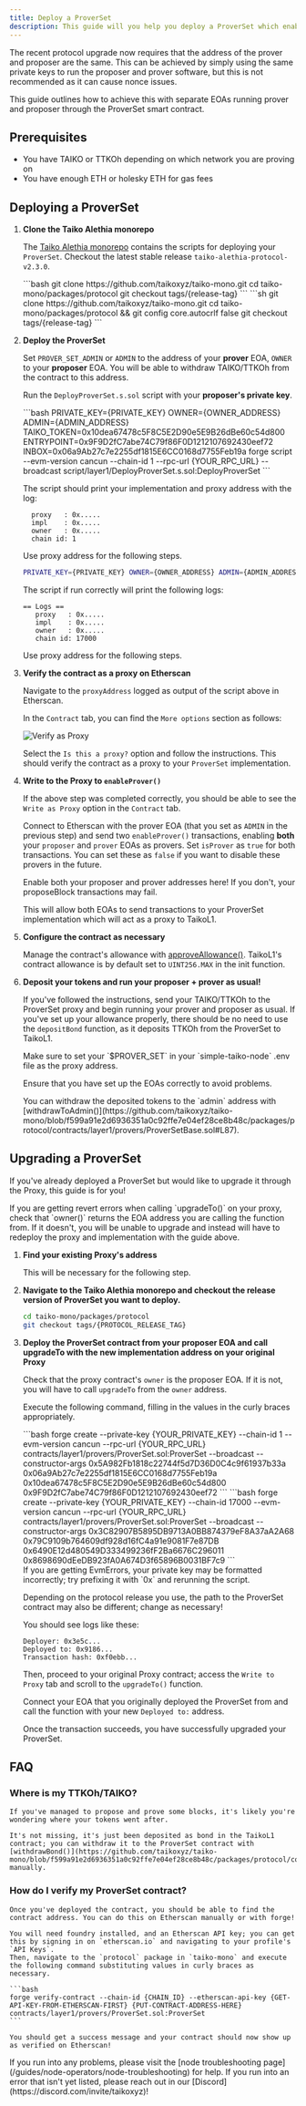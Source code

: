 ```yaml
---
title: Deploy a ProverSet
description: This guide will you help you deploy a ProverSet which enables you to use 2 separate EOAs to propose and prove blocks with the new protocol design.
---
```



The recent protocol upgrade now requires that the address of the prover and proposer are the same. This can be achieved by simply using the same private keys to run the proposer and prover software,
but this is not recommended as it can cause nonce issues.

This guide outlines how to achieve this with separate EOAs running prover and proposer through the ProverSet smart contract.

## Prerequisites

- You have TAIKO or TTKOh depending on which network you are proving on
- You have enough ETH or holesky ETH for gas fees

## Deploying a ProverSet

<Steps>

1. **Clone the Taiko Alethia monorepo**

    The [Taiko Alethia monorepo](https://github.com/taikoxyz/taiko-mono) contains the scripts for deploying your `ProverSet`. Checkout the latest stable release `taiko-alethia-protocol-v2.3.0`.

    <Tabs>
        <TabItem label="Mac/Linux">
        ```bash
        git clone https://github.com/taikoxyz/taiko-mono.git
        cd taiko-mono/packages/protocol
        git checkout tags/{release-tag}
        ```
        </TabItem>
        <TabItem label="Windows">
        ```sh
        git clone https://github.com/taikoxyz/taiko-mono.git
        cd taiko-mono/packages/protocol && git config core.autocrlf false
        git checkout tags/{release-tag}
        ```
        </TabItem>
    </Tabs>

2. **Deploy the ProverSet**

    Set `PROVER_SET_ADMIN` or `ADMIN` to the address of your **prover** EOA, `OWNER` to your **proposer** EOA. You will be able to withdraw TAIKO/TTKOh from the contract to this address.

    Run the `DeployProverSet.s.sol` script with your **proposer's private key**.

    <Tabs>
      <TabItem label="Taiko Alethia">
      ```bash
      PRIVATE_KEY={PRIVATE_KEY} OWNER={OWNER_ADDRESS} ADMIN={ADMIN_ADDRESS} TAIKO_TOKEN=0x10dea67478c5F8C5E2D90e5E9B26dBe60c54d800 ENTRYPOINT=0x9F9D2fC7abe74C79f86F0D1212107692430eef72 INBOX=0x06a9Ab27c7e2255df1815E6CC0168d7755Feb19a forge script --evm-version cancun --chain-id 1 --rpc-url {YOUR_RPC_URL} --broadcast script/layer1/DeployProverSet.s.sol:DeployProverSet
      ```

      The script should print your implementation and proxy address with the log:

      ```
        proxy   : 0x.....
        impl    : 0x.....
        owner   : 0x.....
        chain id: 1
      ```

      Use proxy address for the following steps.
      </TabItem>
      <TabItem label="Taiko Hekla">
      ```bash
      PRIVATE_KEY={PRIVATE_KEY} OWNER={OWNER_ADDRESS} ADMIN={ADMIN_ADDRESS} TAIKO_TOKEN=0x6490E12d480549D333499236fF2Ba6676C296011 ENTRYPOINT=0x8698690dEeDB923fA0A674D3f65896B0031BF7c9 INBOX=0x79C9109b764609df928d16fC4a91e9081F7e87DB forge script --evm-version cancun --chain-id 17000 --rpc-url {YOUR_RPC_URL} --broadcast script/layer1/mainnet/DeployProverSet.s.sol
      ```

      The script if run correctly will print the following logs:

      ```
      == Logs ==
         proxy   : 0x.....
         impl    : 0x.....
         owner   : 0x.....
         chain id: 17000
      ```

      Use proxy address for the following steps.
      </TabItem>
    </Tabs>

3. **Verify the contract as a proxy on Etherscan**

    Navigate to the `proxyAddress` logged as output of the script above in Etherscan.

    In the `Contract` tab, you can find the `More options` section as follows:

    ![Verify as Proxy](~/assets/content/docs/guides/verify-as-proxy.webp)

    Select the `Is this a proxy?` option and follow the instructions. This should verify the contract as a proxy to your `ProverSet` implementation.

4. **Write to the Proxy to `enableProver()`**

    If the above step was completed correctly, you should be able to see the `Write as Proxy` option in the `Contract` tab.

    Connect to Etherscan with the prover EOA (that you set as `ADMIN` in the previous step) and send two `enableProver()` transactions, enabling **both** your `proposer` and `prover` EOAs as provers. Set `isProver` as `true` for both transactions. You can set these as `false` if you want to disable these provers in the future.

    <Aside type="caution">
        Enable both your proposer and prover addresses here! If you don't, your proposeBlock transactions may fail.
    </Aside>

    This will allow both EOAs to send transactions to your ProverSet implementation which will act as a proxy to TaikoL1.

5. **Configure the contract as necessary**

    Manage the contract's allowance with [approveAllowance()](https://github.com/taikoxyz/taiko-mono/blob/taiko-alethia-protocol-v1.11.0/packages/protocol/contracts/layer1/provers/ProverSet.sol#L68). TaikoL1's contract allowance is by default set to `UINT256.MAX` in the init function.

6. **Deposit your tokens and run your proposer + prover as usual!**

    If you've followed the instructions, send your TAIKO/TTKOh to the ProverSet proxy and begin running your prover and proposer as usual. If you've set up your allowance properly, there should be no need to use the `depositBond` function, as it deposits TTKOh from the ProverSet to TaikoL1.

    <Aside>
        Make sure to set your `$PROVER_SET` in your `simple-taiko-node` .env file as the proxy address.
    </Aside>

    Ensure that you have set up the EOAs correctly to avoid problems.

    <Aside>
    You can withdraw the deposited tokens to the `admin` address with [withdrawToAdmin()](https://github.com/taikoxyz/taiko-mono/blob/f599a91e2d6936351a0c92ffe7e04ef28ce8b48c/packages/protocol/contracts/layer1/provers/ProverSetBase.sol#L87).
    </Aside>

</Steps>

## Upgrading a ProverSet

If you've already deployed a ProverSet but would like to upgrade it through the Proxy, this guide is for you!

<Aside type="tip">
  If you are getting revert errors when calling `upgradeTo()` on your proxy, check that `owner()` returns the EOA address you are calling the function from. If it doesn't, you will be unable to upgrade and instead will have to redeploy the proxy and implementation with the guide above.
</Aside>

<Steps>

1. **Find your existing Proxy's address**

    This will be necessary for the following step.

2. **Navigate to the Taiko Alethia monorepo and checkout the release version of ProverSet you want to deploy.**

    ```bash
    cd taiko-mono/packages/protocol
    git checkout tags/{PROTOCOL_RELEASE_TAG}
    ```

3. **Deploy the ProverSet contract from your proposer EOA and call upgradeTo with the new implementation address on your original Proxy**

    Check that the proxy contract's `owner` is the proposer EOA. If it is not, you will have to call `upgradeTo` from the `owner` address.

    Execute the following command, filling in the values in the curly braces appropriately.

    <Tabs>
    <TabItem label="Taiko Alethia">
    ```bash
    forge create --private-key {YOUR_PRIVATE_KEY} --chain-id 1 --evm-version cancun --rpc-url {YOUR_RPC_URL} contracts/layer1/provers/ProverSet.sol:ProverSet --broadcast --constructor-args 0x5A982Fb1818c22744f5d7D36D0C4c9f61937b33a 0x06a9Ab27c7e2255df1815E6CC0168d7755Feb19a 0x10dea67478c5F8C5E2D90e5E9B26dBe60c54d800 0x9F9D2fC7abe74C79f86F0D1212107692430eef72
    ```
    </TabItem>
    <TabItem label="Taiko Hekla">
    ```bash
    forge create --private-key {YOUR_PRIVATE_KEY} --chain-id 17000 --evm-version cancun --rpc-url {YOUR_RPC_URL} contracts/layer1/provers/ProverSet.sol:ProverSet --broadcast --constructor-args 0x3C82907B5895DB9713A0BB874379eF8A37aA2A68 0x79C9109b764609df928d16fC4a91e9081F7e87DB 0x6490E12d480549D333499236fF2Ba6676C296011 0x8698690dEeDB923fA0A674D3f65896B0031BF7c9
    ```
    </TabItem>
    </Tabs>

    <Aside>
    If you are getting EvmErrors, your private key may be formatted incorrectly; try prefixing it with `0x` and rerunning the script.

    Depending on the protocol release you use, the path to the ProverSet contract may also be different; change as necessary!
    </Aside>

    You should see logs like these:

    ```
    Deployer: 0x3e5c...
    Deployed to: 0x9186...
    Transaction hash: 0xf0ebb...
    ```

    Then, proceed to your original Proxy contract; access the `Write to Proxy` tab and scroll to the `upgradeTo()` function.

    Connect your EOA that you originally deployed the ProverSet from and call the function with your new `Deployed to:` address.

    Once the transaction succeeds, you have successfully upgraded your ProverSet.

</Steps>

## FAQ

### Where is my TTKOh/TAIKO?

    If you've managed to propose and prove some blocks, it's likely you're wondering where your tokens went after.

    It's not missing, it's just been deposited as bond in the TaikoL1 contract; you can withdraw it to the ProverSet contract with [withdrawBond()](https://github.com/taikoxyz/taiko-mono/blob/f599a91e2d6936351a0c92ffe7e04ef28ce8b48c/packages/protocol/contracts/layer1/provers/ProverSetBase.sol#L102) manually.

### How do I verify my ProverSet contract?

    Once you've deployed the contract, you should be able to find the contract address. You can do this on Etherscan manually or with forge!

    You will need foundry installed, and an Etherscan API key; you can get this by signing in on `etherscan.io` and navigating to your profile's `API Keys`.
    Then, navigate to the `protocol` package in `taiko-mono` and execute the following command substituting values in curly braces as necessary.

    ```bash
    forge verify-contract --chain-id {CHAIN_ID} --etherscan-api-key {GET-API-KEY-FROM-ETHERSCAN-FIRST} {PUT-CONTRACT-ADDRESS-HERE} contracts/layer1/provers/ProverSet.sol:ProverSet
    ```

    You should get a success message and your contract should now show up as verified on Etherscan!

<Card title="Troubleshooting" icon="error">
        If you run into any problems, please visit the [node troubleshooting page](/guides/node-operators/node-troubleshooting) for help.
        If you run into an error that isn't yet listed, please reach out in our [Discord](https://discord.com/invite/taikoxyz)!
</Card>
